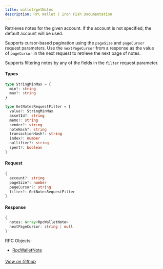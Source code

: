 ```yaml
---
title: wallet/getNotes
description: RPC Wallet | Iron Fish Documentation
---
```


Retrieves notes for the given account. If the account is not specified, the default account will be used.

Supports cursor-based pagination using the `pageSize` and `pageCursor` request parameters. Use the `nextPageCursor` from a response as the value of `pageCursor` in the next request to retrieve the next page of notes.

Supports filtering notes by any of the fields in the `filter` request parameter.

#### Types 

```ts
type StringMinMax = {
  min?: string
  max?: string
}

type GetNotesRequestFilter = {
  value?: StringMinMax
  assetId?: string
  memo?: string
  sender?: string
  noteHash?: string
  transactionHash?: string
  index?: number
  nullifier?: string
  spent?: boolean
}
```

#### Request

```ts
{
  account?: string
  pageSize?: number
  pageCursor?: string
  filter?: GetNotesRequestFilter
}
```

#### Response

```ts
{
  notes: Array<RpcWalletNote>
  nextPageCursor: string | null
}
```

RPC Objects: 
- [RpcWalletNote](/developers/documentation/rpc/objects/rpcWalletNote)


###### [View on Github](https://github.com/iron-fish/ironfish/blob/master/ironfish/src/rpc/routes/wallet/getNotes.ts)
